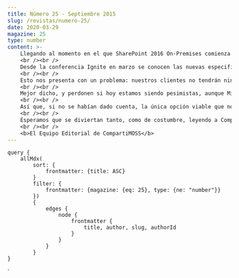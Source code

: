 ```yaml
---
title: Número 25 - Septiembre 2015
slug: /revistas/numero-25/
date: 2020-03-29
magazine: 25
type: number
content: >-
    ​Llegando al momento en el que SharePoint 2016 On-Premises comienza a estar disponible, podemos sacar algunas conclusiones sobre el futuro de SharePoint. Y, para ser honrados, aunque Microsoft nos ha dado algo de esperanzas de que la versión On-Premises seguirá existiendo por algún tiempo más, lo que hemos podido ver de la nueva versión no es precisamente para estar saltando de la alegría.
    <br /><br />
    Desde la conferencia Ignite en marzo se conocen las nuevas especificaciones de SharePoint 2016. Si no lo ha hecho anteriormente, puede ver un resumen de lo que hay nuevo o modificado en el artículo de Bill Baer (http://blogs.technet.com/b/wbaer/archive/2015/05/12/what-s-new-in-sharepoint-server-2016-installation-and-deployment.aspx). Como podrá observar, los cambios entre SharePoint 2013 y 2016 son mínimos, y principalmente enfocados a infraestructura.
    <br /><br />
    Esto nos presenta con un problema: nuestros clientes no tendrán ninguna motivación para moverse a la nueva versión. De igual forma, si alguna compañía que tenga planes de implementar un nuevo sistema de SharePoint On-Premises (si es que queda alguna en el mundo) y que ya disponga de licencias de 2010 o 2013, no tendrá ninguna razón para crear el sistema en 2016 teniendo que pagar por nuevas licencias.
    <br /><br />
    Mejor dicho, y perdonen si hoy estamos siendo pesimistas, aunque Microsoft salvó a SharePoint de una muerte inminente hace un par de meses, el paciente sigue con pronóstico reservado y es mejor ir pensando en donde va a ser enterrado. Algo así como Silverlight, y muchas otras tecnologías brillantes que Microsoft ha dejado que se mueran solas, de pura vejez y falta de mantenimiento.
    <br /><br />
    Así que, si no se habían dado cuenta, la única opción viable que nos queda es SharePoint Online en Office 365. Pero no esperen muchos cambios (o cambios radicales) en el futuro. SharePoint Online está siguiendo los pasos de Office: es un producto maduro, que permanecerá sin cambios radicales (e interesantes) por muchos años. Los tiempos de la aventura llamada SharePoint han desaparecido.
    <br /><br />
    Esperamos que se diviertan tanto, como de costumbre, leyendo a CompartiMOSS, como nosotros nos divertimos haciéndola (aunque ahora nos divertimos mucho menos programando a SharePoint).
    <br /><br />
    <b>El Equipo Editorial de CompartiMOSS​​​​​​​​</b>
---
```



<NumberHeader frontmatter={props.pageContext.frontmatter} />

<ViewArticles articles={props.data.allMdx} title="Índice" />

<ViewPartners />

    query {
        allMdx(    
            sort: {
                frontmatter: {title: ASC}
            }
            filter: {
                frontmatter: {magazine: {eq: 25}, type: {ne: "number"}}
            }) 
            {
                edges {
                    node {
                        frontmatter {
                            title, author, slug, authorId
                        }      
                    }
                }
            }
    }
`
